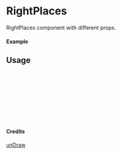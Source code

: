 
<Meta of={RightPlaces} title="unDraw/RightPlaces" />

# RightPlaces

RightPlaces component with different props.

#### Example

<Canvas of={RightPlaces.Primary} />

## Usage

```ts
import { RightPlaces } from "yadl-ui";

const Example = () => {
  return (
      <RightPlaces />
  );
};

export default Example;
```

#### Credits
[unDraw](https://undraw.co/illustrations)

